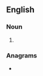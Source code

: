 ==English==

===Noun===
{{en-noun|~}}

# {{obsolete spelling of|rarity|lang=en}}

===Anagrams===
* {{anagrams|en|a=aeiirrt|Iriarte|retiari}}